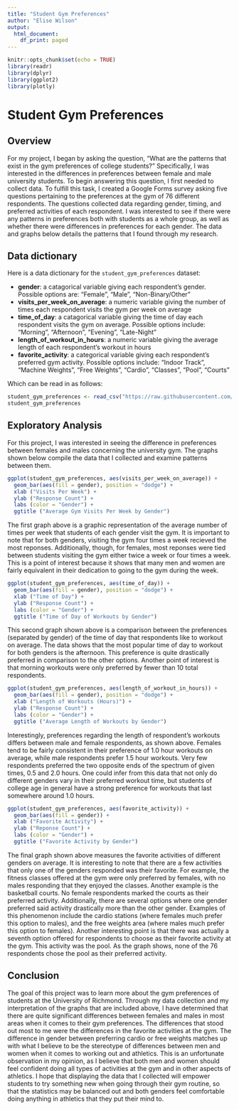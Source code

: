 ```yaml
---
title: "Student Gym Preferences"
author: "Elise Wilson"
output:
  html_document:
    df_print: paged
---
```


```r
knitr::opts_chunk$set(echo = TRUE)
library(readr)
library(dplyr)
library(ggplot2)
library(plotly)
```

# Student Gym Preferences

## Overview

For my project, I began by asking the question, "What are the patterns that exist in the gym preferences of college students?" Specifically, I was interested in the differences in preferences between female and male university students. To begin answering this question, I first needed to collect data. To fulfill this task, I created a Google Forms survey asking five questions pertaining to the preferences at the gym of 76 different respondents. The questions collected data regarding gender, timing, and preferred activities of each respondent. I was interested to see if there were any patterns in preferences both with students as a whole group, as well as whether there were differences in preferences for each gender. The data and graphs below details the patterns that I found through my research.

## Data dictionary

Here is a data dictionary for the `student_gym_preferences` dataset:

- **gender**: a catagorical variable giving each respondent's gender. Possible options are: "Female", "Male", "Non-Binary/Other"
- **visits_per_week_on_average**: a numeric variable giving the number of times each respondent visits the gym per week on average
- **time_of_day**: a catagorical variable giving the time of day each respondent visits the gym on average. Possible options include: "Morning", "Afternoon", "Evening", "Late-Night"
- **length_of_workout_in_hours**: a numeric variable giving the average length of each respondent's workout in hours
- **favorite_activity**: a categorical variable giving each respondent's preferred gym activity. Possible options include: "Indoor Track", "Machine Weights", "Free Weights", "Cardio", "Classes", "Pool", "Courts"

Which can be read in as follows:

```r
student_gym_preferences <- read_csv("https://raw.githubusercontent.com/URstats/stat209-s18-elise-wilson/master/student_gym_preferences.csv")
student_gym_preferences
```

## Exploratory Analysis

For this project, I was interested in seeing the difference in preferences between females and males concerning the university gym. The graphs shown below compile the data that I collected and examine patterns between them. 

```r
ggplot(student_gym_preferences, aes(visits_per_week_on_average)) +
  geom_bar(aes(fill = gender), position = "dodge") +
  xlab ("Visits Per Week") +
  ylab ("Response Count") +
  labs (color = "Gender") +
  ggtitle ("Average Gym Visits Per Week by Gender")
```

The first graph above is a graphic representation of the average number of times per week that students of each gender visit the gym. It is important to note that for both genders, visiting the gym four times a week recieved the most reponses. Additionally, though, for females, most reponses were tied between students visiting the gym either twice a week or four times a week. This is a point of interest because it shows that many men and women are fairly equivalent in their dedication to going to the gym during the week.

```r
ggplot(student_gym_preferences, aes(time_of_day)) +
  geom_bar(aes(fill = gender), position = "dodge") +
  xlab ("Time of Day") +
  ylab ("Response Count") +
  labs (color = "Gender") +
  ggtitle ("Time of Day of Workouts by Gender")
```

This second graph shown above is a comparison between the preferences (separated by gender) of the time of day that respondents like to workout on average. The data shows that the most popular time of day to workout for both genders is the afternoon. This preference is quite drastically preferred in comparison to the other options. Another point of interest is that morning workouts were only preferred by fewer than 10 total respondents.

```r
ggplot(student_gym_preferences, aes(length_of_workout_in_hours)) +
  geom_bar(aes(fill = gender), position = "dodge") +
  xlab ("Length of Workouts (Hours)") +
  ylab ("Response Count") +
  labs (color = "Gender") +
  ggtitle ("Average Length of Workouts by Gender")
```

Interestingly, preferences regarding the length of respondent's workouts differs between male and female respondents, as shown above. Females tend to be fairly consistent in their preference of 1.0 hour workouts on average, while male respondents prefer 1.5 hour workouts. Very few respondents preferred the two opposite ends of the spectrum of given times, 0.5 and 2.0 hours. One could infer from this data that not only do different genders vary in their preferred workout time, but students of college age in general have a strong preference for workouts that last somewhere around 1.0 hours.

```r
ggplot(student_gym_preferences, aes(favorite_activity)) +
  geom_bar(aes(fill = gender)) +
  xlab ("Favorite Activity") +
  ylab ("Reponse Count") +
  labs (color = "Gender") +
  ggtitle ("Favorite Activity by Gender")
```

The final graph shown above measures the favorite activities of different genders on average. It is interesting to note that there are a few activities that only one of the genders responded was their favorite. For example, the fitness classes offered at the gym were only preferred by females, with no males responding that they enjoyed the classes. Another example is the basketball courts. No female respondents marked the courts as their preferred activity. Additionally, there are several options where one gender preferred said activity drastically more than the other gender. Examples of this phenomenon include the cardio stations (where females much prefer this option to males), and the free weights area (where males much prefer this option to females). Another interesting point is that there was actually a seventh option offered for respondents to choose as their favorite activity at the gym. This activity was the pool. As the graph shows, none of the 76 respondents chose the pool as their preferred activity. 

## Conclusion

The goal of this project was to learn more about the gym preferences of students at the University of Richmond. Through my data collection and my interpretation of the graphs that are included above, I have determined that there are quite significant differences between females and males in most areas when it comes to their gym preferences. The differences that stood out most to me were the differences in the favorite activities at the gym. The difference in gender between preferring cardio or free weights matches up with what I believe to be the stereotype of differences between men and women when it comes to working out and athletics. This is an unfortunate observation in my opinion, as I believe that both men and women should feel confident doing all types of activities at the gym and in other aspects of athletics. I hope that displaying the data that I collected will empower students to try something new when going through their gym routine, so that the statistics may be balanced out and both genders feel comfortable doing anything in athletics that they put their mind to.


